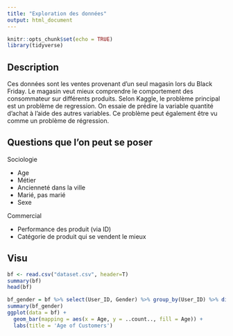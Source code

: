 ```yaml
---
title: "Exploration des données"
output: html_document
---
```


```r
knitr::opts_chunk$set(echo = TRUE)
library(tidyverse)
```

## Description
Ces données sont les ventes provenant d'un seul magasin lors du Black Friday.
Le magasin veut mieux comprendre le comportement des consommateur sur différents produits.
Selon Kaggle, le problème principal est un problème de regression. On essaie de prédire la variable quantité d'achat à l'aide des autres variables. Ce problème peut également être vu comme un problème de régression.

## Questions que l'on peut se poser

Sociologie

- Age
- Métier
- Ancienneté dans la ville
- Marié, pas marié
- Sexe

Commercial

- Performance des produit (via ID)
- Catégorie de produit qui se vendent le mieux

## Visu

```r
bf <- read.csv("dataset.csv", header=T)
summary(bf)
head(bf)

bf_gender = bf %>% select(User_ID, Gender) %>% group_by(User_ID) %>% distinct()
summary(bf_gender)
ggplot(data = bf) + 
  geom_bar(mapping = aes(x = Age, y = ..count.., fill = Age)) + 
  labs(title = 'Age of Customers')
```